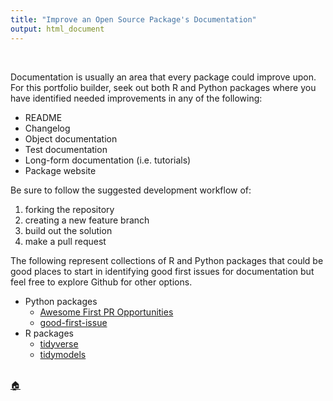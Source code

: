 ```yaml
---
title: "Improve an Open Source Package's Documentation"
output: html_document
---
```


<br>

Documentation is usually an area that every package could improve upon. For this portfolio builder, seek out both R and Python packages where you have identified needed improvements in any of the following:

- README
- Changelog
- Object documentation
- Test documentation
- Long-form documentation (i.e. tutorials)
- Package website

Be sure to follow the suggested development workflow of:

1. forking the repository
2. creating a new feature branch
3. build out the solution
4. make a pull request

The following represent collections of R and Python packages that could be good places to start in identifying good first issues for documentation but feel free to explore Github for other options.

- Python packages
   - [Awesome First PR Opportunities](https://github.com/MunGell/awesome-for-beginners)
   - [good-first-issue](https://github.com/topics/good-first-issue?l=python)

- R packages
   - [tidyverse](https://github.com/tidyverse)
   - [tidymodels](https://github.com/tidymodels)

<br>
[🏠](https://github.com/misk-data-science/misk-packages)
